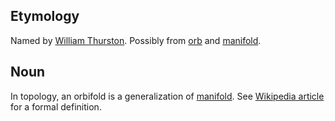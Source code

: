 ==Etymology==
Named by [[w:William Thurston|William Thurston]].  Possibly from [[orb]] and [[manifold]].

==Noun==
In topology, an orbifold is a generalization of [[manifold]].  See [[w:Orbifold|Wikipedia article]] for a formal definition.